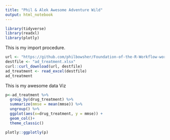 ```yaml
---
title: "Phil & Alek Awesome Adventure Wild"
output: html_notebook
---
```



```r

library(tidyverse)
library(readxl)
library(plotly)

```



This is my import procedure.

```r

url <- "https://github.com/philbowsher/Foundation-of-the-R-Workflow-workshop-2019-09-06/raw/master/Examples/data/ad_treatment.xlsx"
destfile <- "ad_treatment.xlsx"
curl::curl_download(url, destfile)
ad_treatment <- read_excel(destfile)
ad_treatment
```


This is my awesome data Viz

```r

p<-ad_treatment %>%
  group_by(drug_treatment) %>% 
  summarize(mmse = mean(mmse)) %>% 
  ungroup() %>% 
  ggplot(aes(x=drug_treatment, y = mmse)) +
  geom_col()+
  theme_classic()

plotly::ggplotly(p)
```

